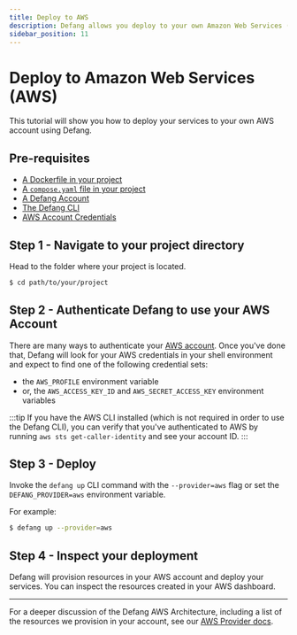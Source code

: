 ```yaml
---
title: Deploy to AWS
description: Defang allows you deploy to your own Amazon Web Services (AWS) account.
sidebar_position: 11
---
```


# Deploy to Amazon Web Services (AWS) 

This tutorial will show you how to deploy your services to your own AWS account using Defang.

## Pre-requisites
* [A Dockerfile in your project](https://docs.docker.com/get-started/docker-concepts/building-images/writing-a-dockerfile/)
* [A `compose.yaml` file in your project](https://docs.docker.com/compose/gettingstarted/)
* [A Defang Account](/docs/concepts/authentication)
* [The Defang CLI](/docs/getting-started#install-the-defang-cli)
* [AWS Account Credentials](https://docs.aws.amazon.com/cli/latest/userguide/cli-chap-authentication.html)

## Step 1 - Navigate to your project directory
Head to the folder where your project is located.
```bash
$ cd path/to/your/project
```

## Step 2 - Authenticate Defang to use your AWS Account

There are many ways to authenticate your [AWS account](https://docs.aws.amazon.com/cli/latest/userguide/cli-chap-authentication.html).
Once you've done that, Defang will look for your AWS credentials in your shell environment and expect to find one of the following credential sets:
* the `AWS_PROFILE` environment variable
* or, the `AWS_ACCESS_KEY_ID` and `AWS_SECRET_ACCESS_KEY` environment variables

:::tip
If you have the AWS CLI installed (which is not required in order to use the Defang CLI), you can verify that you've authenticated to AWS by running `aws sts get-caller-identity` and see your account ID.
:::

## Step 3 - Deploy

Invoke the `defang up` CLI command with the `--provider=aws` flag or set the `DEFANG_PROVIDER=aws` environment variable.

For example:

```bash
$ defang up --provider=aws
```

## Step 4 - Inspect your deployment

Defang will provision resources in your AWS account and deploy your services. You can inspect the resources created in your AWS dashboard.

***

For a deeper discussion of the Defang AWS Architecture, including a list of the resources we provision in your account, see our [AWS Provider docs](/docs/providers/aws).
